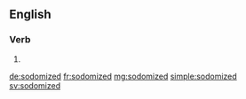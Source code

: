 ==English==

===Verb===
{{head|en|verb form}}

# {{en-past of|sodomize}}

[[de:sodomized]]
[[fr:sodomized]]
[[mg:sodomized]]
[[simple:sodomized]]
[[sv:sodomized]]